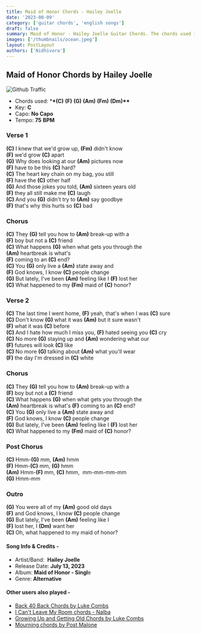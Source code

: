 ```yaml
---
title: Maid of Honor Chords - Hailey Joelle
date: '2023-08-09'
category: ['guitar chords', 'english songs']
draft: false
summary: Maid of Honor - Hailey Joelle Guitar Chords. The chords used in this song are (C) (F) (G) (Am) (Fm) (Dm). The key of this song is C major.
images: ['/thumbnails/ocean.jpeg']
layout: PostLayout
authors: ['Nidhivora']
---
```


## Maid of Honor Chords by Hailey Joelle

![Github Traffic](/thumbnails/ocean.jpeg)

- Chords used: \***\*(C)** **(F)** **(G)** **(Am)** **(Fm)** **(Dm)\*\***
- Key: **C**
- Capo: **No Capo**
- Tempo: **75** **BPM**

### Verse 1

**(C)** I knew that we'd grow up, **(Fm)** didn't know\
**(F)** we'd grow **(C)** apart\
**(G)** Why does looking at our **(Am)** pictures now\
**(F)** have to be this **(C)** hard?\
**(C)** The heart key chain on my bag, you still\
**(F)** have the **(C)** other half\
**(G)** And those jokes you told, **(Am)** sixteen years old\
**(F)** they all still make me **(C)** laugh\
**(C)** And you **(G)** didn't try to **(Am)** say goodbye\
**(F)** that's why this hurts so **(C)** bad

### Chorus

**(C)** They **(G)** tell you how to **(Am)** break-up with a\
**(F)** boy but not a **(C)** friend\
**(C)** What happens **(G)** when what gets you through the\
**(Am)** heartbreak is what's\
**(F)** coming to an **(C)** end?\
**(C)** You **(G)** only live a **(Am)** state away and\
**(F)** God knows, I know **(C)** people change\
**(G)** But lately, I've been **(Am)** feeling like I **(F)** lost her\
**(C)** What happened to my **(Fm)** maid of **(C)** honor?

### Verse 2

**(C)** Thе last time I went home, **(F)** yеah, that's when I was **(C)** sure\
**(C)** Don't know **(G)** what it was **(Am)** but it sure wasn't\
**(F)** what it was **(C)** before\
**(C)** And I hate how much I miss you, **(F)** hated seeing you **(C)** cry\
**(C)** No more **(G)** staying up and **(Am)** wondering what our\
**(F)** futures will look **(C)** like\
**(C)** No more **(G)** talking about **(Am)** what you'll wear\
**(F)** the day I'm dressed in **(C)** white

### Chorus

**(C)** They **(G)** tell you how to **(Am)** break-up with a\
**(F)** boy but not a **(C)** friend\
**(C)** What happens **(G)** when what gets you through the\
**(Am)** heartbreak is what's **(F)** coming to an **(C)** end?\
**(C)** You **(G)** only live a **(Am)** state away and\
**(F)** God knows, I know **(C)** people change\
**(G)** But lately, I've been **(Am)** feeling like I **(F)** lost her\
**(C)** What happened to my **(Fm)** maid of **(C)** honor?

### Post Chorus

**(C)** Hmm-**(G)** mm, **(Am)** hmm\
**(F)** Hmm-**(C)** mm, **(G)** hmm\
**(Am)** Hmm-**(F)** mm, **(C)** hmm,  mm-mm-mm-mm\
**(G)** Hmm-mm

### Outro

**(G)** You were all of my **(Am)** good old days\
**(F)** and God knows, I know **(C)** people change\
**(G)** But lately, I've been **(Am)** feeling like I\
**(F)** lost her, I **(Dm)** want her\
**(C)** Oh, what happened to my maid of honor?

#### Song Info & Credits -

- Artist/Band:  **Hailey Joelle**
- Release Date: **July 13, 2023**
- Album: **Maid of Honor - Singl**e
- Genre: **Alternative**

#### Other users also played -

- [Back 40 Back Chords by Luke Combs](https://www.chordsco.com/chords/back-40-back-chords-by-luke-combs)
- [I Can't Leave My Room chords - ​Nalba](https://www.chordsco.com/chords/i-cant-leave-my-room-chords-nalba)
- [Growing Up and Getting Old Chords by Luke Combs](https://www.chordsco.com/chords/growing-up-and-getting-old-chords-by-luke-combs)
- [Mourning chords by Post Malone](https://www.chordsco.com/chords/mourning-chords-by-post-malone)
